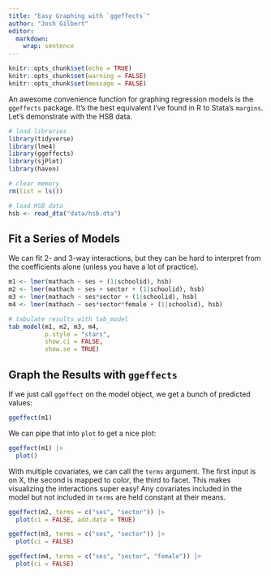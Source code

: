 ```yaml
---
title: "Easy Graphing with `ggeffects`"
author: "Josh Gilbert"
editor: 
  markdown: 
    wrap: sentence
---
```


```r
knitr::opts_chunk$set(echo = TRUE)
knitr::opts_chunk$set(warning = FALSE)
knitr::opts_chunk$set(message = FALSE)
```

An awesome convenience function for graphing regression models is the `ggeffects` package.
It's the best equivalent I've found in R to Stata's `margins`.
Let's demonstrate with the HSB data.

```r
# load libraries
library(tidyverse)
library(lme4)
library(ggeffects)
library(sjPlot)
library(haven)

# clear memory
rm(list = ls())

# load HSB data
hsb <- read_dta("data/hsb.dta")
```

## Fit a Series of Models

We can fit 2- and 3-way interactions, but they can be hard to interpret from the coefficients alone (unless you have a lot of practice).

```r
m1 <- lmer(mathach ~ ses + (1|schoolid), hsb)
m2 <- lmer(mathach ~ ses + sector + (1|schoolid), hsb)
m3 <- lmer(mathach ~ ses*sector + (1|schoolid), hsb)
m4 <- lmer(mathach ~ ses*sector*female + (1|schoolid), hsb)

# tabulate results with tab_model
tab_model(m1, m2, m3, m4,
          p.style = "stars",
          show.ci = FALSE,
          show.se = TRUE)
```

## Graph the Results with `ggeffects`

If we just call `ggeffect` on the model object, we get a bunch of predicted values:

```r
ggeffect(m1)
```

We can pipe that into `plot` to get a nice plot:

```r
ggeffect(m1) |> 
  plot()
```

With multiple covariates, we can call the `terms` argument.
The first input is on X, the second is mapped to color, the third to facet.
This makes visualizing the interactions super easy!
Any covariates included in the model but not included in `terms` are held constant at their means.

```r
ggeffect(m2, terms = c("ses", "sector")) |> 
  plot(ci = FALSE, add.data = TRUE)

ggeffect(m3, terms = c("ses", "sector")) |> 
  plot(ci = FALSE)

ggeffect(m4, terms = c("ses", "sector", "female")) |> 
  plot(ci = FALSE)
```
